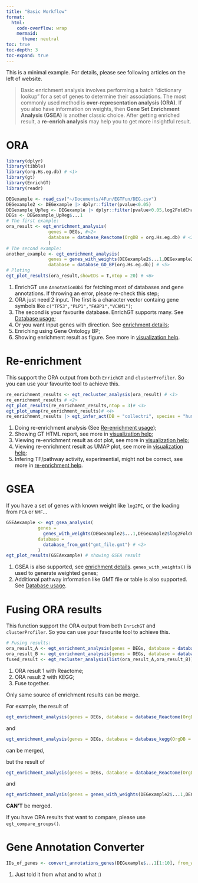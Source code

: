 ```yaml
---
title: "Basic Workflow"
format: 
  html:
    code-overflow: wrap
    mermaid: 
      theme: neutral
toc: true
toc-depth: 3
toc-expand: true
---
```


This is a minimal example. For details, please see following articles on the left of website. 

> Basic enrichment analysis involves performing a batch “dictionary lookup” for a set of genes to determine their associations. The most commonly used method is **over-representation analysis (ORA)**. If you also have information on weights, then **Gene Set Enrichment Analysis (GSEA)** is another classic choice. After getting enriched result, a **re-enrich analysis** may help you to get more insightful result. 

# ORA


``` r
library(dplyr)
library(tibble)
library(org.Hs.eg.db) # <1>
library(gt)
library(EnrichGT)
library(readr)

DEGexample <- read_csv("~/Documents/4Fun/EGTFun/DEG.csv")
DEGexample2 <- DEGexample |> dplyr::filter(pvalue<0.05)
DEGexample_UpReg <- DEGexample |> dplyr::filter(pvalue<0.05,log2FoldChange>0.7)
DEGs <- DEGexample_UpReg$...1
# The first example: 
ora_result <- egt_enrichment_analysis(
                genes = DEGs, #<2> 
                database = database_Reactome(OrgDB = org.Hs.eg.db) # <3>
                )
# The second example: 
another_example <- egt_enrichment_analysis(
                genes = genes_with_weights(DEGexample2$...1,DEGexample2$log2FoldChange), # <4>
                database = database_GO_BP(org.Hs.eg.db)) # <5>
# Ploting
egt_plot_results(ora_result,showIDs = T,ntop = 20) # <6>
```
1. EnrichGT use `AnnotationDbi` for fetching most of databases and gene annotations. If throwing an error, please re-check this step; 
2. ORA just need 2 input. The first is a character vector containg gene symbols like `c("TP53","PLP1","FABP1","VCAM1")`; 
3. The second is your favourite database. EnrichGT supports many. See [Database usage](database.qmd); 
4. Or you want input genes with direction. See [enrichment details](enrichment_core.qmd); 
5. Enriching using Gene Ontology BP; 
6. Showing enrichment result as figure. See more in [visualization help](visualize.qmd). 

# Re-enrichment

This support the ORA output from both `EnrichGT` and `clusterProfiler`. So you can use your favourite tool to achieve this. 

```r
re_enrichment_results <- egt_recluster_analysis(ora_result) # <1>
re_enrichment_results # <2>
egt_plot_results(re_enrichment_results,ntop = 3)# <3>
egt_plot_umap(re_enrichment_results)# <4>
re_enrichment_results |> egt_infer_act(DB = "collectri", species = "human") # <5>
```
1. Doing re-enrichment analysis (See [Re-enrichment usage](re_enrichment.qmd)); 
2. Showing GT HTML report, see more in [visualization help](visualize.qmd); 
3. Viewing re-enrichment result as dot plot, see more in [visualization help](visualize.qmd); 
4. Viewing re-enrichment result as UMAP plot, see more in [visualization help](visualize.qmd); 
5. Infering TF/pathway activity, experimential, might not be correct, see more in [re-enrichment help](re_enrichment.qmd). 

# GSEA

If you have a set of genes with known weight like `log2FC`, or the loading from `PCA` or `NMF`...

``` r
GSEAexample <- egt_gsea_analysis(
            genes = 
              genes_with_weights(DEGexample2$...1,DEGexample2$log2FoldChange), # <1>
            database = 
              database_from_gmt("gmt_file.gmt") # <2>
            )
egt_plot_results(GSEAexample) # showing GSEA result
```
1. GSEA is also supported, see [enrichment details](enrichment_core.qmd). `genes_with_weights()` is used to generate weighted genes; 
2. Additional pathway information like GMT file or table is also supported. See [Database usage](database.qmd). 

# Fusing ORA results

This function support the ORA output from both `EnrichGT` and `clusterProfiler`. So you can use your favourite tool to achieve this. 

```r
# Fusing results: 
ora_result_A <- egt_enrichment_analysis(genes = DEGs, database = database_Reactome(OrgDB = org.Hs.eg.db)) # <1>
ora_result_B <- egt_enrichment_analysis(genes = DEGs, database = database_kegg(kegg_organism = "hsa",OrgDB = org.Hs.eg.db)) # <2>
fused_result <- egt_recluster_analysis(list(ora_result_A,ora_result_B)) # <3>
```
1. ORA result 1 with Reactome; 
2. ORA result 2 with KEGG; 
3. Fuse together. 

::: callout-important
Only same source of enrichment results can be merge. 

For example, the result of 
``` r
egt_enrichment_analysis(genes = DEGs, database = database_Reactome(OrgDB = org.Hs.eg.db))
``` 
and 
``` r
egt_enrichment_analysis(genes = DEGs, database = database_kegg(OrgDB = org.Hs.eg.db))
```
can be merged, 

but the result of 
``` r
egt_enrichment_analysis(genes = DEGs, database = database_Reactome(OrgDB = org.Hs.eg.db))
```
and 
``` r
egt_enrichment_analysis(genes = genes_with_weights(DEGexample2$...1,DEGexample2$log2FoldChange), database = database_kegg(OrgDB = org.Hs.eg.db))
```
**CAN'T** be merged.

If you have ORA results that want to compare, please use `egt_compare_groups()`. 
:::

# Gene Annotation Converter

``` r
IDs_of_genes <- convert_annotations_genes(DEGexample$...1[1:10], from_what="SYMBOL", to_what=c("ENTREZID","ENSEMBL","GENENAME"), OrgDB=org.Hs.eg.db) # <1>
```
1. Just told it from what and to what :)